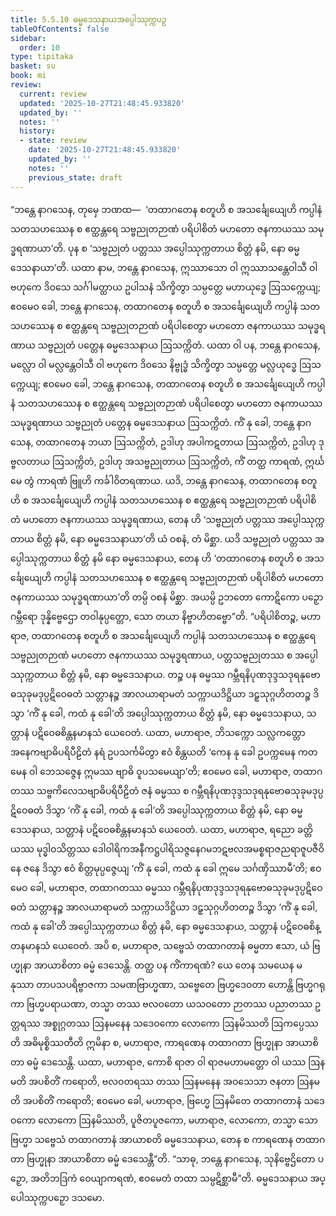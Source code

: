 ```yaml
---
title: 5.5.10 ဓမ္မဒေသနာယအပ္ပေါဿုက္ကပဉှ
tableOfContents: false
sidebar:
  order: 10
type: tipitaka
basket: su
book: mi
review:
  current: review
  updated: '2025-10-27T21:48:45.933820'
  updated_by: ''
  notes: ''
  history:
  - state: review
    date: '2025-10-27T21:48:45.933820'
    updated_by: ''
    notes: ''
    previous_state: draft
---
```



<ReviewStatus review={frontmatter.review} showDetails={true} />

<HypothesisAnnotation frontmatter={frontmatter} />

<DynamicBreadcrumb />

<Division number="169" book="mi" e="ch" v="28">

<Paragraph number="1033" book="mi">
“ဘန္တေ နာဂသေန, တုမှေ ဘဏထ—  ‘တထာဂတေန စတူဟိ စ အသင်္ချေယျေဟိ ကပ္ပါနံ သတသဟဿေန စ ဧတ္ထန္တရေ သဗ္ဗညုတဉာဏံ ပရိပါစိတံ မဟတော ဇနကာယဿ သမုဒ္ဓရဏာယာ’တိ. ပုန စ ‘သဗ္ဗညုတံ ပတ္တဿ အပ္ပေါဿုက္ကတာယ စိတ္တံ နမိ, နော ဓမ္မဒေသနာယာ’တိ.
</Paragraph>

<Paragraph number="1034" book="mi">
ယထာ နာမ, ဘန္တေ နာဂသေန, ဣဿာသော ဝါ ဣဿာသန္တေဝါသီ ဝါ ဗဟုကေ ဒိဝသေ သင်္ဂါမတ္ထာယ ဥပါသနံ သိက္ခိတွာ သမ္ပတ္တေ မဟာယုဒ္ဓေ ဩသက္ကေယျ; ဧဝမေဝ ခေါ, ဘန္တေ နာဂသေန, တထာဂတေန စတူဟိ စ အသင်္ချေယျေဟိ ကပ္ပါနံ သတသဟဿေန စ ဧတ္ထန္တရေ သဗ္ဗညုတဉာဏံ ပရိပါစေတွာ မဟတော ဇနကာယဿ သမုဒ္ဓရဏာယ သဗ္ဗညုတံ ပတ္တေန ဓမ္မဒေသနာယ ဩသက္ကိတံ.
</Paragraph>

<Paragraph number="1035" book="mi">
ယထာ ဝါ ပန, ဘန္တေ နာဂသေန, မလ္လော ဝါ မလ္လန္တေဝါသီ ဝါ ဗဟုကေ ဒိဝသေ နိဗ္ဗုဒ္ဓံ သိက္ခိတွာ သမ္ပတ္တေ မလ္လယုဒ္ဓေ ဩသက္ကေယျ; ဧဝမေဝ ခေါ, ဘန္တေ နာဂသေန, တထာဂတေန စတူဟိ စ အသင်္ချေယျေဟိ ကပ္ပါနံ သတသဟဿေန စ ဧတ္ထန္တရေ သဗ္ဗညုတဉာဏံ ပရိပါစေတွာ မဟတော ဇနကာယဿ သမုဒ္ဓရဏာယ သဗ္ဗညုတံ ပတ္တေန ဓမ္မဒေသနာယ ဩသက္ကိတံ.
</Paragraph>

<Paragraph number="1036" book="mi">
ကိံ နု ခေါ, ဘန္တေ နာဂသေန, တထာဂတေန ဘယာ ဩသက္ကိတံ, ဥဒါဟု အပါကဋတာယ ဩသက္ကိတံ, ဥဒါဟု ဒုဗ္ဗလတာယ ဩသက္ကိတံ, ဥဒါဟု အသဗ္ဗညုတာယ ဩသက္ကိတံ, ကိံ တတ္ထ ကာရဏံ, ဣင်္ဃ မေ တွံ ကာရဏံ ဗြူဟိ ကင်္ခါဝိတရဏာယ. ယဒိ, ဘန္တေ နာဂသေန, တထာဂတေန စတူဟိ စ အသင်္ချေယျေဟိ ကပ္ပါနံ သတသဟဿေန စ ဧတ္ထန္တရေ သဗ္ဗညုတဉာဏံ ပရိပါစိတံ မဟတော ဇနကာယဿ သမုဒ္ဓရဏာယ, တေန ဟိ ‘သဗ္ဗညုတံ ပတ္တဿ အပ္ပေါဿုက္ကတာယ စိတ္တံ နမိ, နော ဓမ္မဒေသနာယာ’တိ ယံ ဝစနံ, တံ မိစ္ဆာ. ယဒိ သဗ္ဗညုတံ ပတ္တဿ အပ္ပေါဿုက္ကတာယ စိတ္တံ နမိ နော ဓမ္မဒေသနာယ, တေန ဟိ ‘တထာဂတေန စတူဟိ စ အသင်္ချေယျေဟိ ကပ္ပါနံ သတသဟဿေန စ ဧတ္ထန္တရေ သဗ္ဗညုတဉာဏံ ပရိပါစိတံ မဟတော ဇနကာယဿ သမုဒ္ဓရဏာယာ’တိ တမ္ပိ ဝစနံ မိစ္ဆာ. အယမ္ပိ ဥဘတော ကောဋိကော ပဉှော ဂမ္ဘီရော ဒုန္နိဗ္ဗေဌော တဝါနုပ္ပတ္တော, သော တယာ နိဗ္ဗာဟိတဗ္ဗော”တိ.
</Paragraph>

<Paragraph number="1037" book="mi">
“ပရိပါစိတဉ္စ, မဟာရာဇ, တထာဂတေန စတူဟိ စ အသင်္ချေယျေဟိ ကပ္ပါနံ သတသဟဿေန စ ဧတ္ထန္တရေ သဗ္ဗညုတဉာဏံ မဟတော ဇနကာယဿ သမုဒ္ဓရဏာယ, ပတ္တသဗ္ဗညုတဿ စ အပ္ပေါဿုက္ကတာယ စိတ္တံ နမိ, နော ဓမ္မဒေသနာယ. တဉ္စ ပန ဓမ္မဿ ဂမ္ဘီရနိပုဏဒုဒ္ဒသဒုရနုဗောဓသုခုမဒုပ္ပဋိဝေဓတံ သတ္တာနဉ္စ အာလယာရာမတံ သက္ကာယဒိဋ္ဌိယာ ဒဠှသုဂ္ဂဟိတတဉ္စ ဒိသွာ ‘ကိံ နု ခေါ, ကထံ နု ခေါ’တိ အပ္ပေါဿုက္ကတာယ စိတ္တံ နမိ, နော ဓမ္မဒေသနာယ, သတ္တာနံ ပဋိဝေဓစိန္တနမာနသံ ယေဝေတံ.
</Paragraph>

<Paragraph number="1038" book="mi">
ယထာ, မဟာရာဇ, ဘိသက္ကော သလ္လကတ္တော အနေကဗျာဓိပရိပီဠိတံ နရံ ဥပသင်္ကမိတွာ ဧဝံ စိန္တယတိ ‘ကေန နု ခေါ ဥပက္ကမေန ကတမေန ဝါ ဘေသဇ္ဇေန ဣမဿ ဗျာဓိ ဝူပသမေယျာ’တိ; ဧဝမေဝ ခေါ, မဟာရာဇ, တထာဂတဿ သဗ္ဗကိလေသဗျာဓိပရိပီဠိတံ ဇနံ ဓမ္မဿ စ ဂမ္ဘီရနိပုဏဒုဒ္ဒသဒုရနုဗောဓသုခုမဒုပ္ပဋိဝေဓတံ ဒိသွာ ‘ကိံ နု ခေါ, ကထံ နု ခေါ’တိ အပ္ပေါဿုက္ကတာယ စိတ္တံ နမိ, နော ဓမ္မဒေသနာယ, သတ္တာနံ ပဋိဝေဓစိန္တနမာနသံ ယေဝေတံ.
</Paragraph>

<Paragraph number="1039" book="mi">
ယထာ, မဟာရာဇ, ရညော ခတ္တိယဿ မုဒ္ဓါဝသိတ္တဿ ဒေါဝါရိကအနီကဋ္ဌပါရိသဇ္ဇနေဂမဘဋဗလအမစ္စရာဇညရာဇူပဇီဝိနေ ဇနေ ဒိသွာ ဧဝံ စိတ္တမုပ္ပဇ္ဇေယျ ‘ကိံ နု ခေါ, ကထံ နု ခေါ ဣမေ သင်္ဂဏှိဿာမီ’တိ; ဧဝမေဝ ခေါ, မဟာရာဇ, တထာဂတဿ ဓမ္မဿ ဂမ္ဘီရနိပုဏဒုဒ္ဒသဒုရနုဗောဓသုခုမဒုပ္ပဋိဝေဓတံ သတ္တာနဉ္စ အာလယာရာမတံ သက္ကာယဒိဋ္ဌိယာ ဒဠှသုဂ္ဂဟိတတဉ္စ ဒိသွာ ‘ကိံ နု ခေါ, ကထံ နု ခေါ’တိ အပ္ပေါဿုက္ကတာယ စိတ္တံ နမိ, နော ဓမ္မဒေသနာယ, သတ္တာနံ ပဋိဝေဓစိန္တနမာနသံ ယေဝေတံ.
</Paragraph>

<Paragraph number="1040" book="mi">
အပိ စ, မဟာရာဇ, သဗ္ဗေသံ တထာဂတာနံ ဓမ္မတာ ဧသာ, ယံ ဗြဟ္မုနာ အာယာစိတာ ဓမ္မံ ဒေသေန္တိ. တတ္ထ ပန ကိံကာရဏံ? ယေ တေန သမယေန မနုဿာ တာပသပရိဗ္ဗာဇကာ သမဏဗြာဟ္မဏာ, သဗ္ဗေတေ ဗြဟ္မဒေဝတာ ဟောန္တိ ဗြဟ္မဂရုကာ ဗြဟ္မပရာယဏာ, တသ္မာ တဿ ဗလဝတော ယသဝတော ဉာတဿ ပညာတဿ ဥတ္တရဿ အစ္စုဂ္ဂတဿ ဩနမနေန သဒေဝကော လောကော ဩနမိဿတိ ဩကပ္ပေဿတိ အဓိမုစ္စိဿတီတိ ဣမိနာ စ, မဟာရာဇ, ကာရဏေန တထာဂတာ ဗြဟ္မုနာ အာယာစိတာ ဓမ္မံ ဒေသေန္တိ.
</Paragraph>

<Paragraph number="1041" book="mi">
ယထာ, မဟာရာဇ, ကောစိ ရာဇာ ဝါ ရာဇမဟာမတ္တော ဝါ ယဿ ဩနမတိ အပစိတိံ ကရောတိ, ဗလဝတရဿ တဿ ဩနမနေန အဝသေသာ ဇနတာ ဩနမတိ အပစိတိံ ကရောတိ; ဧဝမေဝ ခေါ, မဟာရာဇ, ဗြဟ္မေ ဩနမိတေ တထာဂတာနံ သဒေဝကော လောကော ဩနမိဿတိ, ပူဇိတပူဇကော, မဟာရာဇ, လောကော, တသ္မာ သော ဗြဟ္မာ သဗ္ဗေသံ တထာဂတာနံ အာယာစတိ ဓမ္မဒေသနာယ, တေန စ ကာရဏေန တထာဂတာ ဗြဟ္မုနာ အာယာစိတာ ဓမ္မံ ဒေသေန္တီ”တိ. “သာဓု, ဘန္တေ နာဂသေန, သုနိဗ္ဗေဌိတော ပဉှော, အတိဘဒြကံ ဝေယျာကရဏံ, ဧဝမေတံ တထာ သမ္ပဋိစ္ဆာမီ”တိ.

</Paragraph>
</Division>

<Paragraph number="1042" type="center" book="mi">
ဓမ္မဒေသနာယ အပ္ပေါဿုက္ကပဉှော ဒသမော.
</Paragraph>